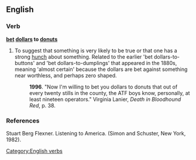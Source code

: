 ==English==

===Verb===
'''[[bet]] [[dollars]] to [[donuts]]'''

# {{idiomatic}} To suggest that something is very likely to be true or that one has a strong [[hunch]] about something. Related to the earlier 'bet dollars-to-buttons' and 'bet dollars-to-dumplings' that appeared in the 1880s, meaning 'almost certain' because the dollars are bet against something near worthless, and perhaps zero shaped.  
#: '''1996'''. "Now I'm willing to bet you dollars to donuts that out of every twenty stills in the county, the ATF boys know, personally, at least nineteen operators." Virginia Lanier, ''Death in Bloodhound Red'', p. 38.
[[Category:English verbs]]

===References===
Stuart Berg Flexner. Listening to America. (Simon and Schuster, New York, 1982).